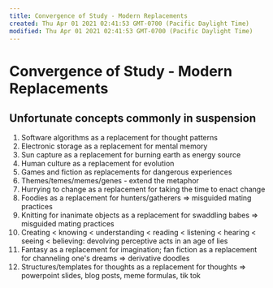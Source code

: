 ```yaml
---
title: Convergence of Study - Modern Replacements
created: Thu Apr 01 2021 02:41:53 GMT-0700 (Pacific Daylight Time)
modified: Thu Apr 01 2021 02:41:53 GMT-0700 (Pacific Daylight Time)
---
```


# Convergence of Study - Modern Replacements

## Unfortunate concepts commonly in suspension

1. Software algorithms as a replacement for thought patterns
2. Electronic storage as a replacement for mental memory
3. Sun capture as a replacement for burning earth as energy source
4. Human culture as a replacement for evolution
5. Games and fiction as replacements for dangerous experiences
6. Themes/temes/memes/genes - extend the metaphor
7. Hurrying to change as a replacement for taking the time to enact change
8. Foodies as a replacement for hunters/gatherers => misguided mating practices
9. Knitting for inanimate objects as a replacement for swaddling babes => misguided mating practices
10. Creating < knowing < understanding < reading < listening < hearing < seeing < believing: devolving perceptive acts in an age of lies
11. Fantasy as a replacement for imagination; fan fiction as a replacement for channeling one's dreams => derivative doodles
12. Structures/templates for thoughts as a replacement for thoughts => powerpoint slides, blog posts, meme formulas, tik tok
